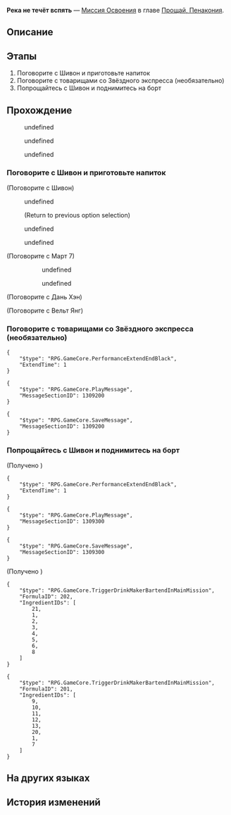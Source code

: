 {{Дополнить|Диалоги.}}
{{Миссия Инфобокс
|id              = 1034104
|Название        = 
|Изображение     = Миссия Освоения Река не течёт вспять.png
|Тип             = Миссия Освоения
|События         = 
|Глава           = Прощай, Пенакония
|Условия         = Завершена [[Миссия Освоения]] ''[[Всё о красавице]]''
|Персонажи       = Вельт; Дань Хэн; Март 7; Первопроходец; Шивон
|СтартЛокация    = Отель «Грёзы» (Мир грёз)
|Мир             = Пенакония
|Локации         = Отель «Грёзы» (Мир грёз)
|Предыдущая      = Всё о красавице
|Следующая       = Жизнь проплывает будто сон
|Награды         = Опыт Освоения*200; Звёздный нефрит*30; Утраченный кристалл*6; Часокредиты*100; Кредиты*20 000
}}
'''Река не течёт вспять''' — [[Миссия Освоения]] в главе [[Прощай, Пенакония]].

==Описание==
{{Описание|Перед отправкой на «Лучезарный шпат» экипаж Звёздного экспресса решил отдохнуть в баре Шивон. Воспользовавшись случаев, экипаж решил создать особый напиток для тех, кто отправился в лучшее будущее.}}

==Этапы==
# Поговорите с Шивон и приготовьте напиток
# Поговорите с товарищами со Звёздного экспресса (необязательно)
# Попрощайтесь с Шивон и поднимитесь на борт

==Прохождение==
{{Дополнить}}

<!--Unknown TalkSentence: 103411501-->
<!--Unknown TalkSentence: 103411502-->
<!--Unknown TalkSentence: 103411503-->
<!--Unknown TalkSentence: 103411504-->
<!--Unknown TalkSentence: 103411505-->
<!--Unknown TalkSentence: 103411506-->
<!--Unknown TalkSentence: 103411507-->
<!--Unknown TalkSentence: 103411508-->
<!--Unknown TalkSentence: 103411509-->
:{{Диалог|Стрелка}} undefined
:<!--Unknown TalkSentence: 103411511-->
:<!--Unknown TalkSentence: 103411512-->
:<!--Unknown TalkSentence: 103411513-->
:<!--Unknown TalkSentence: 103411514-->
:{{Диалог|Стрелка}} undefined
:<!--Unknown TalkSentence: 103411513-->
:<!--Unknown TalkSentence: 103411514-->
:{{Диалог|Стрелка}} undefined
<!--Unknown TalkSentence: 103411515-->
<!--Unknown TalkSentence: 103411516-->
{{Диалог Конец}}

===Поговорите с Шивон и приготовьте напиток===
{{Описание миссии|локация=Отель «Грёзы» (Мир грёз)|История Пенаконии подошла к заключению, и вы наконец-то можете провести свободное время с друзьями.<br />Экипаж Звёздного экспресса собрался в заведении Шивон и готовится смешать пару напитков в память о тех, кто лишился жизни, и вместе с тем отпраздновать возможность новой.}}
{{Диалог Начало}}

;(Поговорите с Шивон)
:{{tx}}
:{{Диалог|Разговор}} undefined
:<!--Unknown TalkSentence: 103411603-->
::{{tx}}
:;(Return to previous option selection)
:{{Диалог|Стрелка}} undefined
:<!--Unknown TalkSentence: 103411609-->
:<!--Unknown TalkSentence: 103411610-->
:{{Диалог|Выход}} undefined
:<!--Unknown TalkSentence: 103411607-->
::{{tx}}

;(Поговорите с Март 7)
<!--Unknown TalkSentence: 103412401-->
:<!--Unknown TalkSentence: 103412402-->
::{{Диалог|Стрелка}} undefined
::<!--Unknown TalkSentence: 103412404-->
::<!--Unknown TalkSentence: 103412405-->
::<!--Unknown TalkSentence: 103412406-->
::<!--Unknown TalkSentence: 103412407-->
::{{Диалог|Стрелка}} undefined
::<!--Unknown TalkSentence: 103412406-->
::<!--Unknown TalkSentence: 103412407-->
:::{{tx}}
:<!--Unknown TalkSentence: 103412406-->
:<!--Unknown TalkSentence: 103412407-->
:{{tx}}

;(Поговорите с Дань Хэн)
:{{tx}}
:{{tx}}

;(Поговорите с Вельт Янг)
:{{tx}}
:{{tx}}
{{Диалог Конец}}

===Поговорите с товарищами со Звёздного экспресса (необязательно)===
{{Диалог Начало}}
:{{tx}}
:{{tx}}
<pre>{
	"$type": "RPG.GameCore.PerformanceExtendEndBlack",
	"ExtendTime": 1
}</pre>
<pre>{
	"$type": "RPG.GameCore.PlayMessage",
	"MessageSectionID": 1309200
}</pre>
<pre>{
	"$type": "RPG.GameCore.SaveMessage",
	"MessageSectionID": 1309200
}</pre>
{{Диалог Конец}}

===Попрощайтесь с Шивон и поднимитесь на борт===
{{Описание миссии|локация=Отель «Грёзы» (Мир грёз)|История Пенаконии подошла к заключению, и вы наконец-то можете провести свободное время с друзьями.<br />Экипаж Звёздного экспресса собрался в заведении Шивон и готовится смешать пару напитков в память о тех, кто лишился жизни, и вместе с тем отпраздновать возможность новой.<br />Химеко прислала сообщение - вы можете взойти на корабль.}}
{{Диалог Начало}}

;(Получено {{Item|Вязкая сладость|20|x=1|text=Вязкая сладость}})
:{{tx}}
:{{tx}}
<pre>{
	"$type": "RPG.GameCore.PerformanceExtendEndBlack",
	"ExtendTime": 1
}</pre>
<pre>{
	"$type": "RPG.GameCore.PlayMessage",
	"MessageSectionID": 1309300
}</pre>
<pre>{
	"$type": "RPG.GameCore.SaveMessage",
	"MessageSectionID": 1309300
}</pre>

;(Получено {{Item|Горькие сны|20|x=1|text=Горькие сны}})
<pre>{
	"$type": "RPG.GameCore.TriggerDrinkMakerBartendInMainMission",
	"FormulaID": 202,
	"IngredientIDs": [
		21,
		1,
		2,
		3,
		4,
		5,
		6,
		8
	]
}</pre>
<pre>{
	"$type": "RPG.GameCore.TriggerDrinkMakerBartendInMainMission",
	"FormulaID": 201,
	"IngredientIDs": [
		9,
		10,
		11,
		12,
		13,
		20,
		1,
		7
	]
}</pre>
{{Диалог Конец}}

==На других языках==
{{На других языках
|en   = Rivers Run Without Return
|zhs  = 无回的河流
|zht  = 無回的河流
|ja   = 帰らざる河
|ko   = 돌아오지 않는 강
|es   = El río sin regreso
|fr   = Rivière sans retour
|ru   = Река не течёт вспять
|th   = สายน้ำไม่ไหลย้อนกลับ
|vi   = Dòng Chảy Không Trở Lại
|de   = Fluss ohne Rückkehr
|id   = Alir Sungai Tanpa Ujung
|pt   = O Rio Sem Retorno
}}

==История изменений==
{{История изменений|2.7}}
